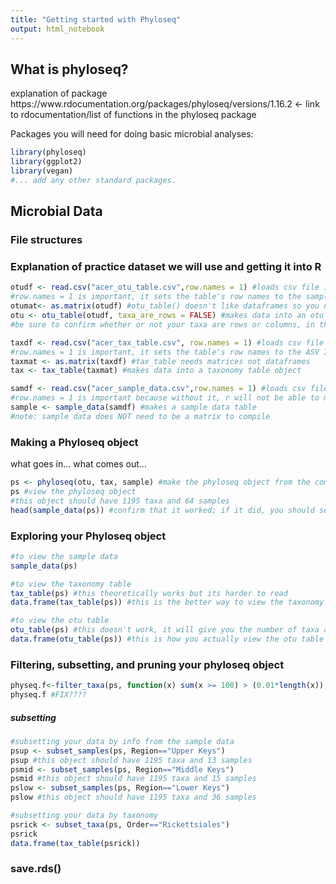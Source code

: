 ```yaml
---
title: "Getting started with Phyloseq"
output: html_notebook
---
```


## What is phyloseq?

explanation of package
https://www.rdocumentation.org/packages/phyloseq/versions/1.16.2 <- link to rdocumentation/list of functions in the phyloseq package

Packages you will need for doing basic microbial analyses:
```r
library(phyloseq)
library(ggplot2)
library(vegan)
#... add any other standard packages.
```

## Microbial Data

### File structures

### Explanation of practice dataset we will use and getting it into R

```r
otudf <- read.csv("acer_otu_table.csv",row.names = 1) #loads csv file into R as a dataframe
#row.names = 1 is important, it sets the table's row names to the sample ID or taxa if taxa are rows so that it can be come a numeric matrix required for otu_table()
otumat<- as.matrix(otudf) #otu_table() doesn't like dataframes so you need to convert to a matrix
otu <- otu_table(otudf, taxa_are_rows = FALSE) #makes data into an otu table object
#be sure to confirm whether or not your taxa are rows or columns, in this case they are rows

taxdf <- read.csv("acer_tax_table.csv", row.names = 1) #loads csv file into R as a dataframe
#row.names = 1 is important, it sets the table's row names to the ASV ID, otherwise, it gets confused and sets the ID to the kingdom row
taxmat <- as.matrix(taxdf) #tax_table needs matrices not dataframes 
tax <- tax_table(taxmat) #makes data into a taxonomy table object

samdf <- read.csv("acer_sample_data.csv",row.names = 1) #loads csv file into R as a dataframe
#row.names = 1 is important because without it, r will not be able to match the sample names from the sample data to the otu table when building the phyloseq object
sample <- sample_data(samdf) #makes a sample data table
#note: sample data does NOT need to be a matrix to compile
```

### Making a Phyloseq object
what goes in... what comes out...
```r
ps <- phyloseq(otu, tax, sample) #make the phyloseq object from the components made in the last chunk
ps #view the phyloseq object
#this object should have 1195 taxa and 64 samples
head(sample_data(ps)) #confirm that it worked; if it did, you should see the first few rows of the phyloseq object's sample data
```

### Exploring your Phyloseq object

```r
#to view the sample data
sample_data(ps)

#to view the taxonomy table
tax_table(ps) #this theoretically works but its harder to read
data.frame(tax_table(ps)) #this is the better way to view the taxonomy table, since it is easier to read

#to view the otu table
otu_table(ps) #this doesn't work, it will give you the number of taxa and samples so if you need that info this is a good way to go, but it doesn't actually show the otu table
data.frame(otu_table(ps)) #this is how you actually view the otu table data
```

### Filtering, subsetting, and pruning your phyloseq object

```r
physeq.f<-filter_taxa(ps, function(x) sum(x >= 100) > (0.01*length(x)), prune = TRUE) #filter out super small numbers
physeq.f #FIX????
```
##### subsetting
```r
#subsetting your data by info from the sample data
psup <- subset_samples(ps, Region=="Upper Keys")
psup #this object should have 1195 taxa and 13 samples
psmid <- subset_samples(ps, Region=="Middle Keys")
psmid #this object should have 1195 taxa and 15 samples
pslow <- subset_samples(ps, Region=="Lower Keys")
pslow #this object should have 1195 taxa and 36 samples

#subsetting your data by taxonomy
psrick <- subset_taxa(ps, Order=="Rickettsiales")
psrick
data.frame(tax_table(psrick))
```


### save.rds()
```r

```


